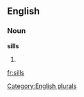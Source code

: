 ==English==

===Noun===
'''sills'''

# {{plural of|[[sill]]}}

[[Category:English plurals]]

[[fr:sills]]